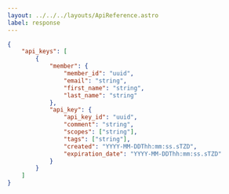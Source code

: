 ---
layout: ../../../layouts/ApiReference.astro
label: response
---

```json
{
	"api_keys": [
		{
			"member": {
				"member_id": "uuid",
				"email": "string",
				"first_name": "string",
				"last_name": "string"
			},
			"api_key": {
				"api_key_id": "uuid",
				"comment": "string",
				"scopes": ["string"],
				"tags": ["string"],
				"created": "YYYY-MM-DDThh:mm:ss.sTZD",
				"expiration_date": "YYYY-MM-DDThh:mm:ss.sTZD"
			}
		}
	]
}
```
